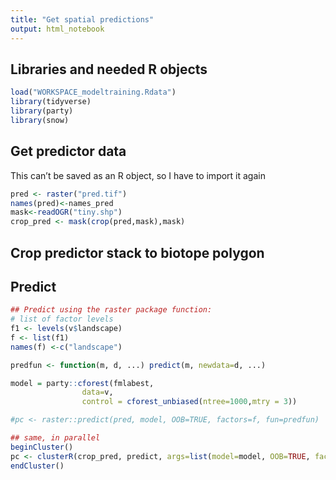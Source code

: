 ```yaml
---
title: "Get spatial predictions"
output: html_notebook
---
```


## Libraries and needed R objects
```r
load("WORKSPACE_modeltraining.Rdata")
library(tidyverse)
library(party)
library(snow)
```

## Get predictor data
This can't be saved as an R object, so I have to import it again
```r
pred <- raster("pred.tif")
names(pred)<-names_pred
mask<-readOGR("tiny.shp")
crop_pred <- mask(crop(pred,mask),mask)
```

## Crop predictor stack to biotope polygon

## Predict
```r
## Predict using the raster package function:
# list of factor levels
f1 <- levels(v$landscape)
f <- list(f1)
names(f) <-c("landscape")

predfun <- function(m, d, ...) predict(m, newdata=d, ...)

model = party::cforest(fmlabest,
                data=v, 
                control = cforest_unbiased(ntree=1000,mtry = 3))

#pc <- raster::predict(pred, model, OOB=TRUE, factors=f, fun=predfun)

## same, in parallel
beginCluster()
pc <- clusterR(crop_pred, predict, args=list(model=model, OOB=TRUE, factors=f, fun=predfun, index=1))
endCluster()

```
